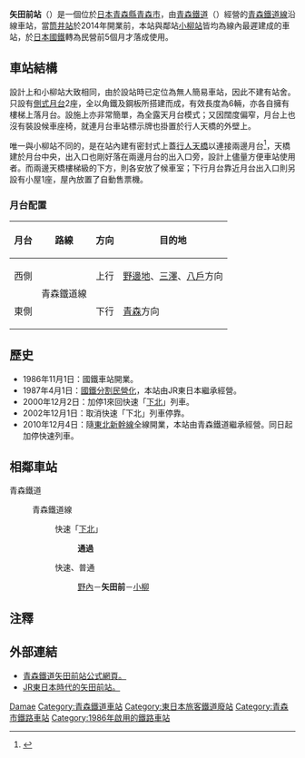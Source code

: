 {{NoteTA|1 = zh:矢田前站; zh-cn:矢田前站; zh-tw:矢田前車站; zh-hk:矢田前站; }}
{{日本車站資訊
|公司色   = skyblue
|文字色   = 
|站名     = 矢田前站
|圖片     = Yadamae-st.jpg
|pxl      = 
|圖片說明 = JR東日本時代的矢田前站外貌。（2007年）
|日文原名 = 矢田前
|平假名   = やだまえ 
|羅馬拼音 = Yadamae
|所屬公司 = [[青森鐵道|青森鐵道]]
|電報略號 = ヤタ
|車站編號 = 
|所在地   = [[青森縣|青森縣]][[青森市|青森市]]大字矢田前字本泉
|車站構造 = [[地面車站|地面車站]]
|月台配置 = 2面2線
|所屬路線 = {{Color|#33cbf4|■}}[[青森鐵道線|青森鐵道線]]
|前一站   = [[野內站|野內]]
|前一站距離 = 1.5
|後一站距離 = 2.0
|後一站   = [[小柳站_(青森縣)|小柳]]
|距離     = 112.7公里（起點站：[[目時站|目時]]）<br />730.0
|起點站   = [[東京站|東京]]
|啟用年月日 = 1986年11月1日
|廢站年月日 = 
|乘客人數 = 999
|上下車人次 =
|統計年度 = 2013年
|轉車     =
|備註     = 無人車站
}}

'''矢田前站'''（{{jpn|j=矢田前駅|hg=やだまええき|rm=Yadamae eki|f=y}}）是一個位於[[日本|日本]][[青森縣|青森縣]][[青森市|青森市]]，由[[青森鐵道|青森鐵道]]（{{lang|ja|青い森鉄道}}）經營的[[青森鐵道線|青森鐵道線]]沿線車站，當[[筒井站_(青森縣)|筒井站]]於2014年開業前，本站與鄰站[[小柳站_(青森縣)|小柳站]]皆均為線內最遲建成的車站，於[[日本國鐵|日本國鐵]]轉為民營前5個月才落成使用。


==車站結構==
設計上和小柳站大致相同，由於設站時已定位為無人簡易車站，因此不建有站舍。只設有[[側式月台|側式月台]]2座，全以角鐵及鋼板所搭建而成，有效長度為6輛，亦各自擁有樓梯上落月台。設施上亦非常簡單，為全露天月台模式；又因闊度偏窄，月台上也沒有裝設候車座椅，就連月台車站標示牌也掛置於行人天橋的外壁上。

唯一與小柳站不同的，是在站內建有密封式上蓋[[行人天橋|行人天橋]]以連接兩邊月台<ref>{{Cite web |url=http://hacchi-no-he.net/line/aoimori/station/0220_yadamae.htm |title=非官方車站介紹。 |accessdate=2015-03-01 |archive-date=2015-04-02 |archive-url=https://web.archive.org/web/20150402150111/http://hacchi-no-he.net/line/aoimori/station/0220_yadamae.htm |dead-url=no }}</ref>，天橋建於月台中央，出入口也剛好落在兩邊月台的出入口旁，設計上儘量方便車站使用者。而兩邊天橋樓梯級的下方，則各安放了候車室；下行月台靠近月台出入口則另設有小屋1座，屋內放置了自動售票機。
===月台配置===
{| rules="rows"  class="wikitable"
!月台!!路線!!方向!!目的地
|-
! 西側
|rowspan=2| {{color|#33cbf4|■}}青森鐵道線
| style="text-align:center" | 上行
| [[野邊地站|野邊地]]、[[三澤站_(青森縣)|三澤]]、[[八戶站|八戶]]方向
|-
! 東側
| style="text-align:center" | 下行
| [[青森站|青森]]方向
|}

== 歷史 ==
* 1986年11月1日：國鐵車站開業。
* 1987年4月1日：[[國鐵分割民營化|國鐵分割民營化]]，本站由JR東日本繼承經營。
* 2000年12月2日：加停1來回快速「[[下北號列車|下北]]」列車。
* 2002年12月1日：取消快速「下北」列車停靠。
* 2010年12月4日：隨[[東北新幹線|東北新幹線]]全線開業，本站由青森鐵道繼承經營。同日起加停快速列車。

==相鄰車站==
;青森鐵道
: {{Color|#33cbf4|■}}青森鐵道線
:: {{Color|red|□}}快速「[[下北號列車|下北]]」
::: '''通過'''
:: {{Color|red|□}}快速、{{Color|gray|■}}普通
::: [[野內站|野內]]－'''矢田前'''－[[小柳站_(青森縣)|小柳]]

==注釋==
{{reflist}}

==外部連結==
*[http://aoimorirailway.com/archives/chiiki-station/yadamae 青森鐵道矢田前站公式網頁。] {{Wayback|url=http://aoimorirailway.com/archives/chiiki-station/yadamae |date=20150313131416 }}{{ja}}
*[https://web.archive.org/web/20150213121043/http://michinoku-station.jp/station/a004.htm JR東日本時代的矢田前站。]{{ja}}

{{青森鐵道線}}

{{Commonscat|Yadamae Station}}
{{DEFAULTSORT:Yadamae}}
[[Category:日本鐵路車站_Ya|Damae]]
[[Category:青森鐵道車站|Category:青森鐵道車站]]
[[Category:東日本旅客鐵道廢站|Category:東日本旅客鐵道廢站]]
[[Category:青森市鐵路車站|Category:青森市鐵路車站]]
[[Category:1986年啟用的鐵路車站|Category:1986年啟用的鐵路車站]]